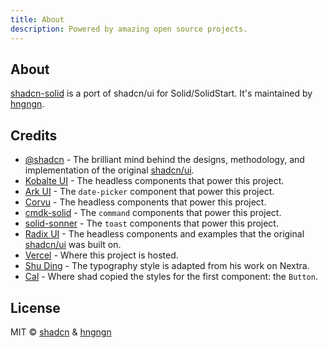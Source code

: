 ```yaml
---
title: About
description: Powered by amazing open source projects.
---
```


## About

[shadcn-solid](https://shadcn-solid.com) is a port of shadcn/ui for Solid/SolidStart. It's maintained by [hngngn](https://twitter.com/hnggngnn).

## Credits

- [@shadcn](https://twitter.com/shadcn) - The brilliant mind behind the designs, methodology, and implementation of the original [shadcn/ui](https://ui.shadcn.com).
- [Kobalte UI](https://kobalte.dev) - The headless components that power this project.
- [Ark UI](https://ark-ui.com) - The `date-picker` component that power this project.
- [Corvu](https://corvu.dev) - The headless components that power this project.
- [cmdk-solid](https://cmdk-solid.vercel.app) - The `command` components that power this project.
- [solid-sonner](https://solid-sonner.vercel.app) - The `toast` components that power this project.
- [Radix UI](https://www.radix-ui.com) - The headless components and examples that the original [shadcn/ui](https://ui.shadcn.com) was built on.
- [Vercel](https://vercel.com) - Where this project is hosted.
- [Shu Ding](https://shud.in) - The typography style is adapted from his work on Nextra.
- [Cal](https://cal.com) - Where shad copied the styles for the first component: the `Button`.

## License

MIT © [shadcn](https://shadcn.com) & [hngngn](https://twitter.com/hnggngnn)
